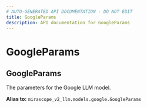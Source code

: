 ```yaml
---
# AUTO-GENERATED API DOCUMENTATION - DO NOT EDIT
title: GoogleParams
description: API documentation for GoogleParams
---
```


# GoogleParams

## <ApiType type="Alias" path="agents/decorator/GoogleParams" symbolName="GoogleParams" /> GoogleParams

The parameters for the Google LLM model.


**Alias to:** `mirascope_v2_llm.models.google.GoogleParams`
